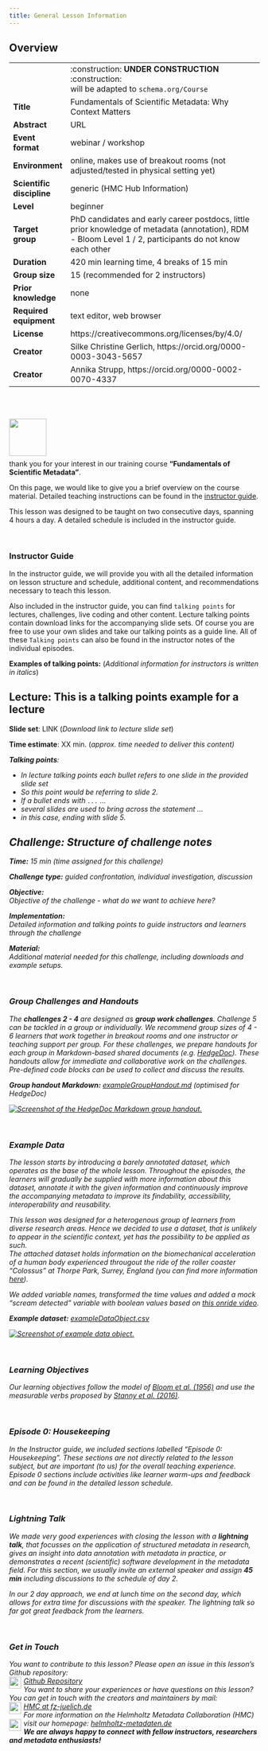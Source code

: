 ```yaml
---
title: General Lesson Information
---
```


<div class="overview card">
  <h2 class="card-header">Overview</h2>
  <div class="row g-0">
  |  | |
  | ------------ | -------------------------------------------------------- |
  |  | :construction: **UNDER CONSTRUCTION** :construction: <br>will be adapted to `schema.org/Course` |
  | **Title** | Fundamentals of Scientific Metadata: Why Context Matters |
  | **Abstract** | URL |
  |**Event format**| webinar / workshop |
  |**Environment**| online, makes use of breakout rooms (not adjusted/tested in physical setting yet) |
  |**Scientific discipline**| generic (HMC Hub Information) |
  |**Level**| beginner |
  |**Target group**| PhD candidates and early career postdocs, little prior knowledge of metadata (annotation), RDM - Bloom Level 1 / 2, participants do not know each other |
  |**Duration** | 420 min learning time, 4 breaks of 15 min |
  |**Group size**| 15 (recommended for 2 instructors) |
  |**Prior knowledge**| none |
  |**Required equipment** | text editor, web browser |
  |**License** | https://creativecommons.org/licenses/by/4.0/ |
  |**Creator**| Silke Christine Gerlich, https://orcid.org/0000-0003-3043-5657 |
  |**Creator**|  Annika Strupp, https://orcid.org/0000-0002-0070-4337 |
  </div>
</div>

<br><br>

<img src="fig/dearInstructors.png/" height="75" align="left">
<br><br><br><br>

thank you for your interest in our training course **"Fundamentals of Scientific Metadata"**. 

On this page, we would like to give you a brief overview on the course material. Detailed teaching instructions can be found in the <a href="instructor-guide.html" target="_blank">instructor guide</a>.

This lesson was designed to be taught on two consecutive days, spanning 4 hours a day.
A detailed schedule is included in the instructor guide.

<br>

### Instructor Guide
In the instructor guide, we will provide you with all the detailed information on lesson structure and schedule, additional content, and recommendations necessary to teach this lesson. 

Also included in the instructor guide, you can find `talking points` for lectures, challenges, live coding and other content. Lecture talking points contain download links for the accompanying slide sets. Of course you are free to use your own slides and take our talking points as a guide line. All of these `Talking points` can also be found in the instructor notes of the individual episodes.

**Examples of talking points:**
(<i>Additional information for instructors is written in italics</i>)

::::::::::::::::::::::::::::::::::::::::::::::::::::::::::::::::::::: instructor
## Lecture: This is a talking points example for a lecture

**Slide set**: LINK (<i>Download link to lecture slide set</i>)

**Time estimate**: XX min. (<i>approx. time needed to deliver this content<i>)

**Talking points**:

- In lecture talking points each bullet refers to one slide in the provided slide set 
- So this point would be referring to slide 2.
- If a bullet ends with `...` ...
- several slides are used to bring across the statement ...
- in this case, ending with slide 5. 

::::::::::::::::::::::::::::::::::::::::::::::::::::::::::::::::::::::::::::::::

:::::::::::::::::::::::::::::::::::::::::::::::::::::::::::::::::::: instructor
## Challenge: Structure of challenge notes

**Time:** 15 min (<i>time assigned for this challenge</i>)

**Challenge type:** guided confrontation, individual investigation, discussion

**Objective:** <br>
Objective of the challenge - what do we want to achieve here?

**Implementation:** <br>
Detailed information and talking points to guide instructors and learners through the challenge

**Material:** <br>
Additional material needed for this challenge, including downloads and example setups.

::::::::::::::::::::::::::::::::::::::::::::::::::::::::::::::::::::::::::::::::
<br>

### Group Challenges and Handouts
The **challenges 2 - 4** are designed as **group work challenges**. Challenge 5 can be tackled in a group or individually. We recommend group sizes of 4 - 6 learners that work together in breakout rooms and one instructor or teaching support per group. 
For these challenges, we prepare handouts for each group in Markdown-based shared documents (e.g. [HedgeDoc](https://hedgedoc.org/)). These handouts allow for immediate and collaborative work on the challenges. Pre-defined code blocks can be used to collect and discuss the results.

**Group handout Markdown:** <a href="../files/exampleGroupHandout.txt" target="_blank">exampleGroupHandout.md</a> (optimised for HedgeDoc) <br>

<a href="../files/exampleGroupHandoutPreview.png" target="popup" onclick="window.open('../docs/files/exampleAhaslidesPid.png,'popup','width=1200'); return false;" onMouseOver="document.groupHandout.src='../../docs/files/CLICKexampleGroupHandoutPreview.png';" onMouseOut="document.groupHandout.src='../../docs/files/exampleGroupHandoutPreview.png';"><span><img src="files/exampleGroupHandoutPreview.png" alt="Screenshot of the HedgeDoc Markdown group handout." name="groupHandout"/></span></a>

<br>

### Example Data
The lesson starts by introducing a barely annotated dataset, which operates as the base of the whole lesson. Throughout the episodes, the learners will gradually be supplied with more information about this dataset, annotate it with the given information and continuously improve the accompanying metadata to improve its findability, accessibility, interoperability and reusability.

This lesson was designed for a heterogenous group of learners from diverse research areas. Hence we decided to use a dataset, that is unlikely to appear in the scientific context, yet has the possibility to be applied as such.<br>
The attached dataset holds information on the biomechanical acceleration of a human body experienced througout the ride of the roller coaster "Colossus" at Thorpe Park, Surrey, England (you can find more information [here](https://apparentlysew.weebly.com/stem-blog/using-accelerometers-on-roller-coasters-thorpe-park){target="_blank"}). 

We added variable names, transformed the time values and added a mock "scream detected" variable with boolean values based on [this onride video](https://www.youtube.com/watch?v=KeKIBSN2F5c){target="_blank"}.

**Example dataset:** <a href="../files/exampleDataObject.csv"> exampleDataObject.csv</a>

<a href="../files/exampleDataObjectColor.png" target="popup" onclick="window.open('../docs/files/exampleDataObjectColor.png,'popup','width=1200'); return false;" onMouseOver="document.exampleData.src='../../docs/files/CLICKexampleDataObjectColor.png';" onMouseOut="document.exampleData.src='../../docs/files/exampleDataObjectColor.png';"><span><img src="files/exampleDataObjectColor.png" alt="Screenshot of example data object." name="exampleData"/></span></a>

<br>

### Learning Objectives
Our learning objectives follow the model of <a href="https://archive.org/details/taxonomyofeducat0000bloo_o9o7" target="_blank">Bloom <i>et al.</i> (1956)</a> and use the measurable verbs proposed by <a href="https://doi.org/10.3390/educsci6040037" target="_blank">Stanny <i>et al.</i> (2016)</a>.

<br>

### Episode 0: Housekeeping
In the Instructor guide, we included sections labelled "Episode 0: Housekeeping". These sections are not directly related to the lesson subject, but are important (to us) for the overall teaching experience. Episode 0 sections include activities like learner warm-ups and feedback and can be found in the detailed lesson schedule.

<br>

### Lightning Talk
We made very good experiences with closing the lesson with a **lightning talk**, that focusses on the application of structured metadata in research, gives an insight into data annotation with metadata in practice, or demonstrates a recent (scientific) software development in the metadata field. For this section, we usually invite an external speaker and assign **45 min** including discussions to the schedule of day 2. 

In our 2 day approach, we end at lunch time on the second day, which allows for extra time for discussions with the speaker. The lightning talk so far got great feedback from the learners.

<br>

### Get in Touch 

You want to contribute to this lesson? Please open an issue in this lesson's Github repository:<br>
<a href="https://github.com/carpentries-incubator/scientific-metadata" target="_blank">
  <span>
    <img src="fig/github.svg" xmlns="http://www.w3.org/2000/svg" width="24" height="24" viewBox="0 0 24 24" fill="none" stroke="#383838" stroke-width="2" stroke-linecap="round" stroke-linejoin="round" aria-hidden="true" style="float:left; padding-right:5px;"/>Github Repository
  </span>
</a>
<br>
You want to share your experiences or have questions on this lesson? You can get in touch with the creators and maintainers by mail:<br>
<a href="mailto:HMC@fz-juelich.de?subject=[Carpentries Incubator] Fundamentals of Scientific Metadata - get in touch"><span><img src="fig/mail.svg" xmlns="http://www.w3.org/2000/svg" width="24" height="24" viewBox="0 0 24 24" fill="none" stroke="#383838" stroke-width="2" stroke-linecap="round" stroke-linejoin="round" aria-hidden="true" style="float:left; padding-right:5px;"/> HMC at fz-juelich.de</span></a>
<br>
For more information on the Helmholtz Metadata Collaboration (HMC) visit our homepage:
<a href="https://helmholtz-metadaten.de/en" target="_blank">
  <span>
    <img src="fig/home.svg" xmlns="http://www.w3.org/2000/svg" width="24" height="24" viewBox="0 0 24 24" fill="none" stroke="currentColor" stroke-width="2" stroke-linecap="round" stroke-linejoin="round" aria-hidden="true" style="float:left; padding-right:5px;"/>  helmholtz-metadaten.de
  </span>
</a>
<br>
**We are always happy to connect with fellow instructors, researchers and metadata enthusiasts!**
